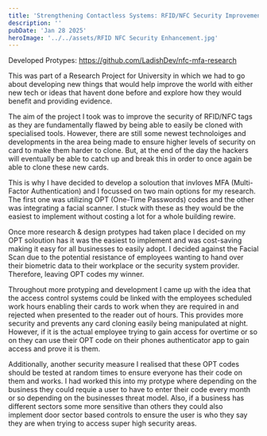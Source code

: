 ```yaml
---
title: 'Strengthening Contactless Systems: RFID/NFC Security Improvements'
description: ''
pubDate: 'Jan 28 2025'
heroImage: '../../assets/RFID NFC Security Enhancement.jpg'
---
```


Developed Protypes: https://github.com/LadishDev/nfc-mfa-research

This was part of a Research Project for University in which we had to go about developing new things that would help improve the world with either new tech or ideas that havent done before and explore how they would benefit and providing evidence.

The aim of the project I took was to improve the security of RFID/NFC tags as they are fundamentally flawed by being able to easily be cloned with specialised tools. However, there are still some newest technoloiges and developments in the area being made to ensure higher levels of security on card to make them harder to clone. But, at the end of the day the hackers will eventually be able to catch up and break this in order to once again be able to clone these new cards.

This is why I have decided to develop a soloution that invloves MFA (Multi-Factor Authentication) and I focussed on two main options for my research. The first one was utilizing OPT (One-Time Passwords) codes and the other was integrating a facial scanner. I stuck with these as they would be the easiest to implement without costing a lot for a whole building rewire.

Once more research & design protypes had taken place I decided on my OPT soloution has it was the easiest to implement and was cost-saving making it easy for all businesses to easily adopt. I decided against the Facial Scan due to the potential resistance of employees wanting to hand over their biometric data to their workplace or the security system provider. Therefore, leaving OPT codes my winner.

Throughout more protyping and development I came up with the idea that the access control systems could be linked with the employees scheduled work hours enabling their cards to work when they are required in and rejected when presented to the reader out of hours. This provides more security and prevents any card cloning easily being manipulated at night. However, if it is the actual employee trying to gain access for overtime or so on they can use their OPT code on their phones authenticator app to gain access and prove it is them.

Additionally, another security measure I realised that these OPT codes should be tested at random times to ensure everyone has their code on them and works. I had worked this into my protype where depending on the business they could requie a user to have to enter their code every month or so depending on the businesses threat model. Also, if a business has different sectors some more sensitive than others they could also implement door sector based controls to ensure the user is who they say they are when trying to access super high security areas.
